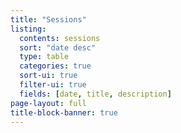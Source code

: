 ```yaml
---
title: "Sessions"
listing:
  contents: sessions
  sort: "date desc"
  type: table
  categories: true
  sort-ui: true
  filter-ui: true
  fields: [date, title, description]
page-layout: full
title-block-banner: true
---
```


